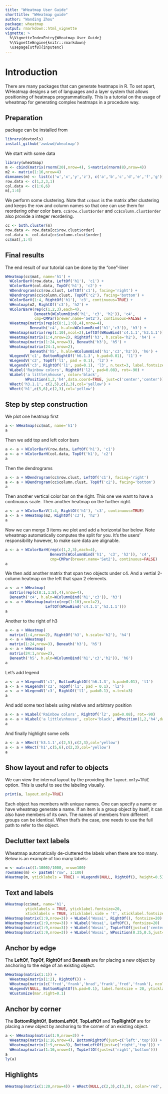 ```yaml
---
title: "WHeatmap User Guide"
shorttitle: "WHeatmap guide"
author: "Wanding Zhou"
package: wheatmap
output: rmarkdown::html_vignette
vignette: >
  %\VignetteIndexEntry{WHeatmap User Guide}
  %\VignetteEngine{knitr::rmarkdown}
  \usepage[utf8]{inputenc}
---
```


# Introduction

There are many packages that can generate heatmaps in R. To set apart, WHeatmap designs a set of languages and a layer system that allows positioning of heatmaps programmatically. This is a tutorial on the usage of wheatmap for generating complex heatmaps in a procedure way.


## Preparation

package can be installed from
```r
library(devtools)
install_github('zwdzwd/wheatmap')
```

We start with some data
```r
library(wheatmap)
m <- cbind(matrix(rnorm(20),nrow=4), 5+matrix(rnorm(8),nrow=4))
m2 <- matrix(1:16,nrow=4)
dimnames(m) <- list(c('w','x','y','z'), c('a','b','c','d','e','f','g'))
row.data <- c(1,2,3,1)
col.data <- c(1:6,6)
m[,1:4]
```

We perform some clustering. Note that `cc$mat` is the matrix after clustering and keeps the row and column names so that one can use them for reordering other color bars. `cc$row.clust$order` and `cc$column.clust$order` also provide a integer reordering.
```r
cc <- both.cluster(m)
row.data <- row.data[cc$row.clust$order]
col.data <- col.data[cc$column.clust$order]
cc$mat[,1:4]
```

## Final results

The end result of our tutorial can be done by the "one"-liner
```r
WHeatmap(cc$mat, name='h1') +
  WColorBarV(row.data, LeftOf('h1'), 'c1') +
  WColorBarH(col.data, TopOf('h1'), 'c2') +
  WDendrogram(cc$row.clust, LeftOf('c1'), facing='right') +
  WDendrogram(cc$column.clust, TopOf('c2'), facing='bottom') +
  WColorBarV(1:4, RightOf('h1'), 'c3', continuous=TRUE) +
  WHeatmap(m2, RightOf('c3'), 'h2') +
  WColorBarH(rep(c(1,2,3),each=4), 
             Beneath(WColumnBind('h1', 'c3', 'h2')), 'c4', 
             cmp=CMPar(brewer.name='Set2'), continuous=FALSE) +
  WHeatmap(matrix(rep(c(8:1,1:8),4),nrow=4), 
           Beneath('c4', h.aln=WColumnBind('h1','c3')), 'h3') +
  WHeatmap(matrix(rep(1:10),ncol=2),LeftOf(WRowBind('c4.1.1','h3.1.1'))) +
  WHeatmap(matrix(1:4,nrow=2), RightOf('h3', h.scale='h2'), 'h4') +
  WHeatmap(matrix(1:24,nrow=3), Beneath('h3'), 'h5') +
  WHeatmap(matrix(24:1,nrow=2), 
           Beneath('h5', h.aln=WColumnBind('h1','c3','h2')), 'h6') +
  WLegendV('c1', BottomRightOf('h6.1.3', h.pad=0.01), 'l1') +
  WLegendV('c2', TopOf('l1', pad = 0.1), 'l2') +
  WLegendV('c3', RightOf('l1', pad=0.1), 'l3', n.text=3, label.fontsize = 10) + 
  WLabel('Rainbow colors', RightOf('l2', pad=0.08), rot=-90) +
  WLabel('a little\nhouse', color='black', 
         WPosition(1,2,'h4',data.coord=TRUE, just=c('center','center'))) + 
  WRect('h3.1.1', c(2,5),c(2,3),col='yellow') +
  WRect('h1',c(5,6),c(2,3),col='yellow')
```


## Step by step construction

We plot one heatmap first
```r
a <- WHeatmap(cc$mat, name='h1')
a
```

Then we add top and left color bars
```r
a <- a + WColorBarV(row.data, LeftOf('h1'), 'c1')
a <- a + WColorBarH(col.data, TopOf('h1'), 'c2')
a
```

Then the dendrograms
```r
a <- a + WDendrogram(cc$row.clust, LeftOf('c1'), facing='right')
a <- a + WDendrogram(cc$column.clust, TopOf('c2'), facing='bottom')
a
```

Then another vertical color bar on the right. This one we want to have a continuous scale. Then another heatmap on the further right.
```r
a <- a + WColorBarV(1:4, RightOf('h1'), 'c3', continuous=TRUE)
a <- a + WHeatmap(m2, RightOf('c3'), 'h2')
a
```

Now we can merge 3 items we plot and add a horizontal bar below. Note wheatmap automatically computes the split for you. It's the users' responsibility however, to make sure data are alignable.
```r
a <- a + WColorBarH(rep(c(1,2,3),each=4), 
                    Beneath(WColumnBind('h1', 'c3', 'h2')), 'c4', 
                    cmp=CMPar(brewer.name='Set2'), continuous=FALSE)
a
```

We then add another matrix that span two objects under c4. And a vertial 2-column heatmap on the left that span 2 elements.
```r
a <- a + WHeatmap(
  matrix(rep(c(8:1,1:8),4),nrow=4), 
  Beneath('c4', h.aln=WColumnBind('h1','c3')), 'h3')
a <- a + WHeatmap(matrix(rep(1:10),ncol=2),
                  LeftOf(WRowBind('c4.1.1','h3.1.1')))
a
```

Another to the right of h3
```r
a <- a + WHeatmap(
  matrix(1:4,nrow=2), RightOf('h3', h.scale='h2'), 'h4')
a <- a + WHeatmap(
  matrix(1:24,nrow=3), Beneath('h3'), 'h5')
a <- a + WHeatmap(
  matrix(24:1,nrow=2), 
  Beneath('h5', h.aln=WColumnBind('h1','c3','h2')), 'h6')
a
```

Let's add legend
```r
a <- a + WLegendV('c1', BottomRightOf('h6.1.3', h.pad=0.01), 'l1')
a <- a + WLegendV('c2', TopOf('l1', pad = 0.1), 'l2')
a <- a + WLegendV('c3', RightOf('l1', pad=0.1), n.text=3)
a
```

And add some text labels using relative and arbitrary position
```r
a <- a + WLabel('Rainbow colors', RightOf('l2', pad=0.08), rot=-90)
a <- a + WLabel('a little\nhouse', color='black', WPosition(1,2,'h4',data.coord=TRUE, just=c('center','center')))
a
```

And finally highlight some cells
```r
a <- a + WRect('h3.1.1',c(2,5),c(2,3),col='yellow')
a <- a + WRect('h1',c(5,6),c(2,3),col='yellow')
a
```

## Show layout and refer to objects

We can view the internal layout by the providing the `layout.only=TRUE` option. This is useful to see the labeling visually.

```r
print(a, layout.only=TRUE)
```

Each object has members with unique names. One can specify a name or have wheatmap generate a name. If an item is a group object by itself, it can also have members of its own. The names of members from different groups can be identical. When that's the case, one needs to use the full path to refer to the object.

## Declutter text labels

Wheatmap automatically de-cluttered the labels when there are too many. Below is an example of too many labels:

```r
m <- matrix((1:1000)/1000, nrow=100)
rownames(m) <- paste0('row', 1:100)
WHeatmap(m, yticklabels = TRUE) + WLegendV(NULL, RightOf(), height=0.5)
```

## Text and labels

```r
WHeatmap(cc$mat, name='h1', 
         yticklabels = TRUE, yticklabel.fontsize=20,
         xticklabels = TRUE, xticklabel.side = 't', xticklabel.fontsize = 25)
WHeatmap(matrix(1:9,nrow=3)) + WLabel('Wosai', RightOf(), fontsize=20)
WHeatmap(matrix(1:9,nrow=3)) + WLabel('Wosai', LeftOf(), fontsize=20)
WHeatmap(matrix(1:9,nrow=3)) + WLabel('Wosai', TopLeftOf(just=c('center','bottom')), fontsize=20, color='blue')
WHeatmap(matrix(1:9,nrow=3)) + WLabel('Wosai', WPosition(0.25,0.5,just=c('center','bottom')), fontsize=20, color='yellow')
```

## Anchor by edge

The **LeftOf**, **TopOf**, **RightOf** and **Beneath** are for placing a new object by anchoring to the edge of an existing object.

```r
WHeatmap(matrix(1:1)) +
  WHeatmap(matrix(1:2), RightOf()) +
  WHeatmap(matrix(c('fred','frank','brad','frank','fred','frank'), ncol=2), RightOf()) + 
  WLegendV(NULL, BottomRightOf(h.pad=0.1), label.fontsize = 20, yticklabel.pad=0.05) +
  WCustomize(mar.right=0.1)
```

## Anchor by corner

The **BottomRightOf**, **BottomLeftOf**, **TopLeftOf** and **TopRightOf** are for placing a new object by anchoring to the corner of an existing object.

```r
a <- WHeatmap(matrix(1:9,nrow=3)) + 
  WHeatmap(matrix(1:16,nrow=4), BottomRightOf(just=c('left','top'))) + 
  WHeatmap(matrix(1:9,nrow=3), BottomLeftOf(just=c('right','top'))) + 
  WHeatmap(matrix(1:16,nrow=4), TopLeftOf(just=c('right','bottom')))
a
ly(a)
```


## Highlights
```r
WHeatmap(matrix(1:20,nrow=4)) + WRect(NULL,c(2,3),c(3,3), color='red', lwd=10)
```


